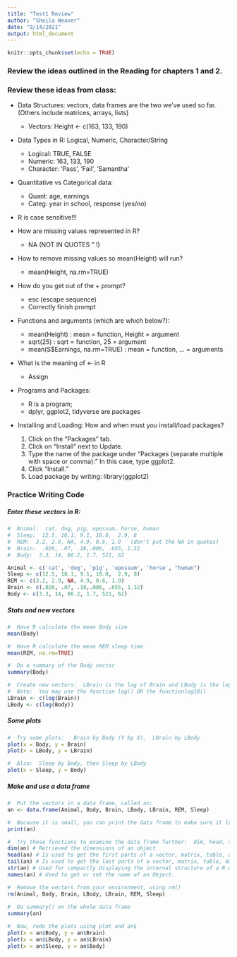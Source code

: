```yaml
---
title: "Test1 Review"
author: "Sheila Weaver"
date: "9/14/2021"
output: html_document
---
```


```r
knitr::opts_chunk$set(echo = TRUE)

```

### Review the ideas outlined in the Reading for chapters 1 and 2.

### Review these ideas from class:

* Data Structures:  vectors, data frames are the two we've used so far. (Others include matrices, arrays, lists)
  + Vectors: Height <- c(163, 133, 190)

* Data Types in R:  Logical, Numeric, Character/String
  + Logical: TRUE, FALSE
  + Numeric: 163, 133, 190
  + Character: 'Pass', 'Fail', 'Samantha'
  
* Quantitative vs Categorical data:  
  + Quant:   age, earnings
  + Categ:   year in school, response (yes/no)

* R is case sensitive!!!

* How are missing values represented in R?  
  + NA (NOT IN QUOTES " !)
  
* How to remove missing values so mean(Height) will run?
  + mean(Height, na.rm=TRUE)
  
* How do you get out of the + prompt?  
  + esc (escape sequence)
  + Correctly finish prompt

* Functions and arguments (which are which below?):
  + mean(Height) : mean = function, Height = argument
  + sqrt(25) : sqrt = function, 25 = argument 
  + mean(S$Earnings, na.rm=TRUE) : mean = function, ... = arguments


* What is the meaning of   <-   in R
  + Assign

* Programs and Packages:  
  + R is a program;  
  + dplyr, ggplot2, tidyverse are packages

* Installing and Loading:  How and when must you install/load packages?
  1. Click on the “Packages” tab.
  2. Click on “Install” next to Update.
  3. Type the name of the package under “Packages (separate multiple with space or comma):” In this case, type ggplot2.
  4. Click “Install.”
  5. Load package by writing: library(ggplot2)


###  Practice Writing Code

#####  Enter these vectors in R:

```r
#  Animal:  cat, dog, pig, opossum, horse, human
#  Sleep:  12.5, 10.1, 9.1, 18.0,  2.9, 8
#  REM:  3.2, 2.9, NA, 4.9, 0.6, 1.9   (don't put the NA in quotes)
#  Brain:  .026, .07, .18,.006, .655, 1.32
#  Body:  3.3, 14, 86.2, 1.7, 521, 62

Animal <- c('cat', 'dog', 'pig', 'opossum', 'horse', "human")
Sleep <- c(12.5, 10.1, 9.1, 18.0,  2.9, 8)
REM <- c(3.2, 2.9, NA, 4.9, 0.6, 1.9)
Brain <- c(.026, .07, .18,.006, .655, 1.32)
Body <- c(3.3, 14, 86.2, 1.7, 521, 62)
```

##### Stats and new vectors

```r
#  Have R calculate the mean Body size 
mean(Body)

#  Have R calculate the mean REM sleep time
mean(REM, na.rm=TRUE)

#  Do a summary of the Body vector
summary(Body)

#  Create new vectors:  LBrain is the log of Brain and LBody is the log of Body
#  Note:  You may use the function log() OR the functionlog10()
LBrain <- c(log(Brain))
LBody <- c(log(Body))

```

##### Some plots

```r
#  Try some plots:   Brain by Body (Y by X),  LBrain by LBody
plot(x = Body, y = Brain)
plot(x = LBody, y = LBrain)

#  Also:  Sleep by Body, then Sleep by LBody
plot(x = Sleep, y = Body)

```

##### Make and use a data frame

```r
#  Put the vectors in a data frame, called an:
an <- data.frame(Animal, Body, Brain, LBody, LBrain, REM, Sleep)

#  Because it is small, you can print the data frame to make sure it looks correct.
print(an)

#  Try these functions to examine the data frame further:  dim, head, tail, str, names.
dim(an) # Retrieved the dimensions of an object
head(an) # Is used to get the first parts of a vector, matrix, table, data frame or function
tail(an) # Is used to get the last parts of a vector, matrix, table, data frame or function
str(an) # Used for compactly displaying the internal structure of a R object.
names(an) # Used to get or set the name of an Object.

#  Remove the vectors from your environment, using rm()
rm(Animal, Body, Brain, LBody, LBrain, REM, Sleep)
   
#  Do summary() on the whole data frame
summary(an)

#  Now, redo the plots using plot and an$
plot(x = an$Body, y = an$Brain)
plot(x = an$LBody, y = an$LBrain)
plot(x = an$Sleep, y = an$Body)

```





